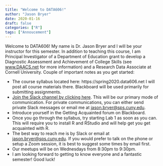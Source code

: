 ```yaml
---
title: "Welcome to DATA606!"
author: "Jason Bryer"
date: 2020-01-16
draft: false
categories: ["R"]
tags: ["Annoucement"]
---
```


Welcome to DATA606! My name is Dr. Jason Bryer and I will be your instructor for this semester. In addition to teaching this course, I am Principal Investigator of a Department of Education grant to develop a Diagnostic Assessment and Achievement of College Skills (see [www.DAACS.net](https://www.DAACS.net) for more information) and a Research Data Associate at Cornell University. Couple of important notes as you get started:

* The course syllabus located here: https://spring2020.data606.net I will post all course materials there. Blackboard will be used primarily for submitting assignments.
* [Join the Slack channel by clicking here](https://join.slack.com/t/data606spring2020/shared_invite/enQtOTIzOTM0NzYwMDM5LTRhYzIzODRlOWZkZmUwMGVhZGMzYmE0NDkxYzc0MzA5NGVmMjc0MmRjZTIzMGM3ZjI0NTkzYjVmNjhhOTM3Nzc). This will be our primary mode of communication. For private communications, you can either send private Slack messages or email me at [jason.bryer@sps.cuny.edu](mailto:jason.bryer@sps.cuny.edu).
* Introduce yourself in the Getting Acquainted forum on Blackboard.
* Once you go through the syllabus, try starting Lab 1 as soon as you can. This will require you to install R and RStudio and will help get you get acquainted with R.
* The best way to reach me is by Slack or email at [jason.bryer@sps.cuny.edu](mailto:jason.bryer@sps.cuny.edu). If you would prefer to talk on the phone or setup a Zoom session, it is best to suggest some times by email first.
* Our meetups will be on Wednesdays from 8:30pm to 9:30pm.
* I am looking forward to getting to know everyone and a fantastic semester! Good luck!


<!-- iframe width="560" height="315" src="https://www.youtube.com/embed/yIyferBnO24" frameborder="0" allow="accelerometer; autoplay; encrypted-media; gyroscope; picture-in-picture" allowfullscreen></iframe -->

<!-- iframe src="/slides/2019-01-24-Intro_to_Course.html#1" width="1024px" height="768px"  frameborder="0" allowfullscreen>
</iframe -->
